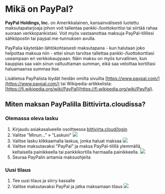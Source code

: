 # Mikä on PayPal?​
**PayPal Holdings, Inc.** on Amerikkalainen, kansainvälisesti luotettu maksutapatarjoaja johon voit tallentaa pankki-/luottokorttisi tai siirtää rahaa suoraan verkkopankistasi. Voit myös vastaanottaa maksuja PayPal-tilillesi sähköpostin tai paypal.me-tunnuksen avulla.  
  
PayPalia käytetään lähtökohtaisesti maksutapana - kun halutaan joko helpottaa maksua niin - ettei sinun tarvitse tallettaa pankki-/luottokorttiasi useampaan eri verkkokauppaan. Näin maksu on myös turvallinen, kun kauppias saa vain sinun valtuuttaman summan, eikä saa veloittaa kortiltasi haluamaansa summaa itse.  
  
Lisätietoa PayPalista löydät heidän omilta sivuilta [https://www.paypal.com/](https://www.paypal.com/) tai Wikipedia-artikkelista: [https://fi.wikipedia.org/wiki/PayPal](https://fi.wikipedia.org/wiki/PayPal).  

## Miten maksan PayPalilla Bittivirta.cloudissa?​
### Olemassa oleva lasku
1. Kirjaudu asiakasalueelle osoitteessa [bittivirta.cloud/login](https://bittivirta.cloud/login)
2. Valitse "Minun..." » "Laskuni"
    ![](https://docs.bittivirta.fi/assets/docs/img/fi/asiakasalue/laskuni.webp)
3. Valitse lasku klikkaamalla laskua, jonka haluat maksaa
    ![](https://docs.bittivirta.fi/assets/docs/img/fi/asiakasalue/laskut.webp)
4. Valitse maksutavaksi "PayPal" ja maksa PayPal-tilillä ylemmällä, keltaisella painikkeella tai pankkikortilla harmaalla painikkeella.
    ![](https://docs.bittivirta.fi/assets/docs/img/fi/asiakasalue/paypal-maksu.webp)
5. Seuraa PayPalin antamia maksuohjeita

### Uusi tilaus
1. Tee uusi tilaus ja siirry kassalle
2. Valitse maksutavaksi PayPal ja jatka maksamaan tilaus
    ![](https://docs.bittivirta.fi/assets/docs/img/fi/asiakasalue/paypal-kassa.webp)